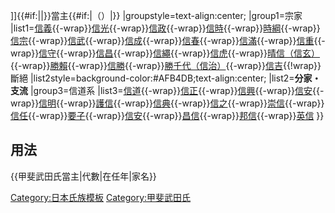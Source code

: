 {{Navbox
|name=甲斐武田氏當主
|title=[[file:Japanese Crest Takeda Hisi.svg|20px|武田菱紋]][[武田氏#甲斐武田氏|{{#if:{{{3|}}}|{{{3|}}}|甲斐武田氏}}]]{{#if:{{{1|}}}|{{{1|}}}|}}當主{{#if:{{{2|}}}|（{{{2|}}}）|}}
|groupstyle=text-align:center;
|group1=宗家
|list1=[[武田信義|信義]]{{-wrap}}[[武田信光|信光]]{{-wrap}}[[武田信政|信政]]{{-wrap}}[[武田信時|信時]]{{-wrap}}[[武田時綱|時綱]]{{-wrap}}[[武田信宗|信宗]]{{-wrap}}[[武田信武|信武]]{{-wrap}}[[武田信成|信成]]{{-wrap}}[[武田信春|信春]]{{-wrap}}[[武田信滿|信滿]]{{-wrap}}[[武田信重|信重]]{{-wrap}}[[武田信守|信守]]{{-wrap}}[[武田信昌|信昌]]{{-wrap}}[[武田信繩|信繩]]{{-wrap}}[[武田信虎|信虎]]{{-wrap}}[[武田信玄|晴信（信玄）]]{{-wrap}}[[武田勝賴|勝賴]]{{-wrap}}[[武田信勝|信勝]]{{-wrap}}[[穴山勝千代|勝千代（信治）]]{{-wrap}}[[武田信吉|信吉]]{{!wrap}}斷絕
|list2style=background-color:#AFB4DB;text-align:center;
|list2='''分家・支流'''
|group3=信道系
|list3=[[武田信道|信道]]{{-wrap}}[[武田信正|信正]]{{-wrap}}[[武田信興|信興]]{{-wrap}}[[武田信安|信安]]{{-wrap}}[[武田信明|信明]]{{-wrap}}[[武田護信|護信]]{{-wrap}}[[武田信典|信典]]{{-wrap}}[[武田信之 (高家)|信之]]{{-wrap}}[[武田崇信|崇信]]{{-wrap}}[[武田信任|信任]]{{-wrap}}[[武田要子|要子]]{{-wrap}}[[武田信保|信安]]{{-wrap}}[[武田昌信|昌信]]{{-wrap}}[[武田邦信|邦信]]{{-wrap}}[[武田英信|英信]]
}}<noinclude>
==用法==
<nowiki>{{甲斐武田氏當主|代數|在任年|家名}}</nowiki>
[[Category:日本氏族模板]]
[[Category:甲斐武田氏]]
</noinclude>